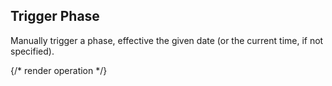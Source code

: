 ## Trigger Phase

Manually trigger a phase, effective the given date (or the current time, if not specified).

{/* render operation */}
